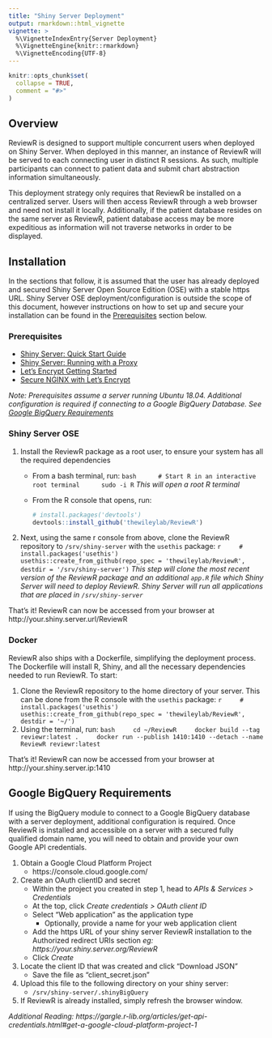 ```yaml
---
title: "Shiny Server Deployment"
output: rmarkdown::html_vignette
vignette: >
  %\VignetteIndexEntry{Server Deployment}
  %\VignetteEngine{knitr::rmarkdown}
  %\VignetteEncoding{UTF-8}
---
```


```r
knitr::opts_chunk$set(
  collapse = TRUE,
  comment = "#>"
)
```

## Overview

ReviewR is designed to support multiple concurrent users when deployed on Shiny Server. When deployed in this manner, an instance of ReviewR will be served to each connecting user in distinct R sessions. As such, multiple participants can connect to patient data and submit chart abstraction information simultaneously. 

This deployment strategy only requires that ReviewR be installed on a centralized server. Users will then access ReviewR through a web browser and need not install it locally. Additionally, if the patient database resides on the same server as ReviewR, patient database access may be more expeditious as information will not traverse networks in order to be displayed. 

## Installation

In the sections that follow, it is assumed that the user has already deployed and secured Shiny Server Open Source Edition (OSE) with a stable https URL. Shiny Server OSE deployment/configuration is outside the scope of this document, however instructions on how to set up and secure your installation can be found in the <a href="#prerequisites">Prerequisites</a> section below.

### Prerequisites 
* [Shiny Server: Quick Start Guide](https://support.rstudio.com/hc/en-us/articles/360011458854-Shiny-Server-Quick-Start-Installation-and-Configuration)
* [Shiny Server: Running with a Proxy](https://support.rstudio.com/hc/en-us/articles/213733868-Running-Shiny-Server-with-a-Proxy)
* [Let's Encrypt Getting Started](https://letsencrypt.org/getting-started/)
* [Secure NGINX with Let's Encrypt](https://www.digitalocean.com/community/tutorials/how-to-secure-nginx-with-let-s-encrypt-on-ubuntu-18-04)

*Note: Prerequisites assume a server running Ubuntu 18.04. Additional configuration is required if connecting to a Google BigQuery Database. See <a href="#google-bigquery-requirements">Google BigQuery Requirements</a>*

### Shiny Server OSE

1. Install the ReviewR package as a root user, to ensure your system has all the required dependencies
    + From a bash terminal, run:
        ```bash
        # Start R in an interactive root terminal
        sudo -i R
        ```
    *This will open a root R terminal*
    + From the R console that opens, run:
      ```r
      # install.packages('devtools')
      devtools::install_github('thewileylab/ReviewR')
      ```
2. Next, using the same r console from above, clone the ReviewR repository to `/srv/shiny-server` with the `usethis` package: 
    ```r
    # install.packages('usethis')
    usethis::create_from_github(repo_spec = 'thewileylab/ReviewR', destdir = '/srv/shiny-server')
    ```
    *This step will clone the most recent version of the ReviewR package and an additional `app.R` file which Shiny Server will need to deploy ReviewR. Shiny Server will run all applications that are placed in `/srv/shiny-server`*

That's it! ReviewR can now be accessed from your browser at http://your.shiny.server.url/ReviewR

### Docker
ReviewR also ships with a Dockerfile, simplifying the deployment process. The Dockerfile will install R, Shiny, and all the necessary dependencies needed to run ReviewR. To start:

1. Clone the ReviewR repository to the home directory of your server. This can be done from the R console with the `usethis` package: 
    ```r
    # install.packages('usethis')
    usethis::create_from_github(repo_spec = 'thewileylab/ReviewR', destdir = '~/')
    ``` 
2. Using the terminal, run:
    ```bash
    cd ~/ReviewR
    docker build --tag reviewr:latest .
    docker run --publish 1410:1410 --detach --name ReviewR reviewr:latest
    ```

That's it! ReviewR can now be accessed from your browser at http://your.shiny.server.ip:1410

## Google BigQuery Requirements

If using the BigQuery module to connect to a Google BigQuery database with a server deployment, additional configuration is required. Once ReviewR is installed and accessible on a server with a secured fully qualified domain name, you will need to obtain and provide your own Google API credentials. 

1. Obtain a Google Cloud Platform Project
    + https://console.cloud.google.com/
2. Create an OAuth clientID and secret
    + Within the project you created in step 1, head to *APIs & Services > Credentials*
    + At the top, click *Create credentials > OAuth client ID*
    + Select "Web application" as the application type
      + Optionally, provide a name for your web application client
    + Add the https URL of your shiny server ReviewR installation to the Authorized redirect URIs section *eg: https://your.shiny.server.org/ReviewR*
    + Click *Create*
3. Locate the client ID that was created and click "Download JSON"
    + Save the file as "client_secret.json"
4. Upload this file to the following directory on your shiny server:
    + `/srv/shiny-server/.shinyBigQuery`
5. If ReviewR is already installed, simply refresh the browser window. 

*Additional Reading: https://gargle.r-lib.org/articles/get-api-credentials.html#get-a-google-cloud-platform-project-1*

